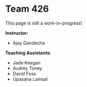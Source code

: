 # Team 426

<Alert className="my-6">
    <TriangleAlert className="h-4 w-4 !stroke-pink-600 !text-pink-600" />
    <AlertTitle className="font-semibold text-base">This page is still a work-in-progress!</AlertTitle>
</Alert>

**Instructor:**
- Ajay Gandecha

**Teaching Assistants:**
- Jade Keegan
- Audrey Toney
- David Foss
- Upasana Lamsal
